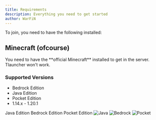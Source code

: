 ```yaml
---
title: Requirements
description: Everything you need to get started
author: WarFiN
---
```


To join, you need to have the following installed:

## Minecraft (ofcourse)

<Note title="Inportant" type="danger">
  You need to have the **official Minecraft** installed to get in the server.
  Tlauncher won't work.
</Note>
<br />

### Supported Versions

- Bedrock Edition
- Java Edition
- Pocket Edition
- 1.14.x - 1.20.1

<Tabs defaultValue="Java" className="pt-5 pb-1">
  <TabsList className="">
    <TabsTrigger value="Java">Java Edition</TabsTrigger>
    <TabsTrigger value="Bedrock">Bedrock Edition</TabsTrigger>
    <TabsTrigger value="Pocket">Pocket Edition</TabsTrigger>
  </TabsList>
  <TabsContent value="Java">
    <img
      src="https://github.com/WarFiN123/docs-bugattipvp/blob/ca844107da4e36da6ea5e54de1aa9136c1b4852d/contents/docs/getting-started/requirements/Java%20edition.png?raw=true"
      alt="Java"
    />
  </TabsContent>
  <TabsContent value="Bedrock">
    <img src="https://github.com/WarFiN123/docs-bugattipvp/blob/0ef11b8f658217fd340c8743f724d82448b859d4/contents/docs/getting-started/requirements/Bedrock%20Edition.png?raw=true" alt="Bedrock" />
  </TabsContent>
  <TabsContent value="Pocket">
    <img src="https://github.com/WarFiN123/docs-bugattipvp/blob/0ef11b8f658217fd340c8743f724d82448b859d4/contents/docs/getting-started/join/pocket.jpg?raw=true" alt="Pocket" />
  </TabsContent>
</Tabs>
